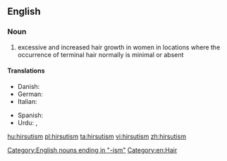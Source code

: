 {{wikipedia}}
==English==

===Noun===
{{en-noun|-|s}}

# excessive and increased hair growth in women in locations where the occurrence of terminal hair normally is minimal or absent

====Translations====
{{trans-top|excessive and increased hair growth}}
* Danish: {{t+|da|hirsutisme|c}}
* German: {{t+|de|Hirsutismus|m}}
* Italian: {{t-|it|irsutismo|m}}
{{trans-mid}}
* Spanish: {{t|es|hirsutismo|m}}
* Urdu: {{t|ur|urdu|sc=ur-Arab}}, {{t|ur|faltu baal|sc=ur-Arab}}
{{trans-bottom}}

[[Category:English nouns ending in "-ism"]]
[[Category:en:Hair]]

[[hu:hirsutism]]
[[pl:hirsutism]]
[[ta:hirsutism]]
[[vi:hirsutism]]
[[zh:hirsutism]]